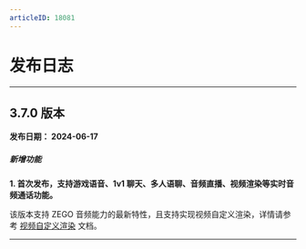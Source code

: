 ```yaml
---
articleID: 18081
---
```



# 发布日志

- - -



## 3.7.0 版本

**发布日期： 2024-06-17** 


<h5>新增功能</h5>

**1. 首次发布，支持游戏语音、1v1 聊天、多人语聊、音频直播、视频渲染等实时音频通话功能。**

该版本支持 ZEGO 音频能力的最新特性，且支持实现视频自定义渲染，详情请参考 [视频自定义渲染](!VideoAdvanced/CustomVideoRender) 文档。

---